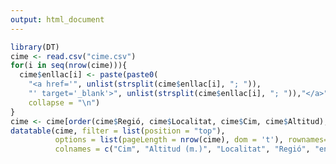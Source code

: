 ```yaml
---
output: html_document
---
```


```r
library(DT)
cime <- read.csv("cime.csv")
for(i in seq(nrow(cime))){
  cime$enllac[i] <- paste(paste0(
    "<a href='", unlist(strsplit(cime$enllac[i], "; ")),
    "' target='_blank'>", unlist(strsplit(cime$enllac[i], "; ")),"</a>"), 
    collapse = "\n")
}
cime <- cime[order(cime$Regió, cime$Localitat, cime$Cim, cime$Altitud),]
datatable(cime, filter = list(position = "top"), 
          options = list(pageLength = nrow(cime), dom = 't'), rownames= FALSE,
          colnames = c("Cim", "Altitud (m.)", "Localitat", "Regió", "enllaç"), escape = FALSE)
```

